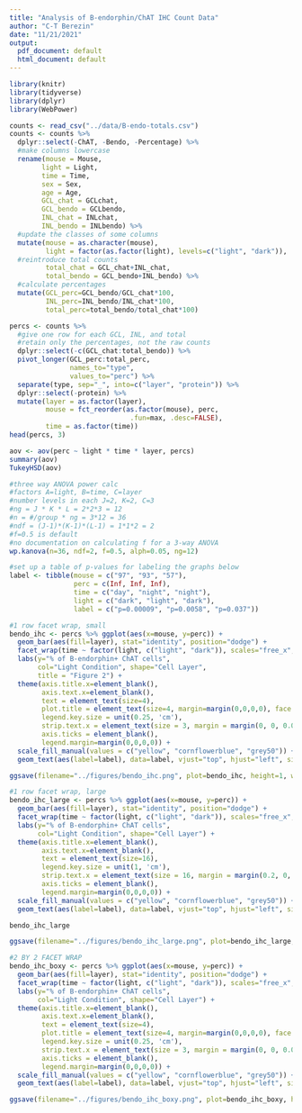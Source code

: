 ```yaml
---
title: "Analysis of B-endorphin/ChAT IHC Count Data"
author: "C-T Berezin"
date: "11/21/2021"
output:
  pdf_document: default
  html_document: default
---
```


```r
library(knitr)
library(tidyverse)
library(dplyr)
library(WebPower)
```


```r
counts <- read_csv("../data/B-endo-totals.csv")
counts <- counts %>%
  dplyr::select(-ChAT, -Bendo, -Percentage) %>%
  #make columns lowercase
  rename(mouse = Mouse,
        light = Light,
        time = Time,
        sex = Sex,
        age = Age,
        GCL_chat = GCLchat,
        GCL_bendo = GCLbendo,
        INL_chat = INLchat,
        INL_bendo = INLbendo) %>%
  #update the classes of some columns
  mutate(mouse = as.character(mouse),
         light = factor(as.factor(light), levels=c("light", "dark")),
  #reintroduce total counts
         total_chat = GCL_chat+INL_chat,
         total_bendo = GCL_bendo+INL_bendo) %>%
  #calculate percentages
  mutate(GCL_perc=GCL_bendo/GCL_chat*100,
         INL_perc=INL_bendo/INL_chat*100,
         total_perc=total_bendo/total_chat*100)

percs <- counts %>%
  #give one row for each GCL, INL, and total
  #retain only the percentages, not the raw counts
  dplyr::select(-c(GCL_chat:total_bendo)) %>% 
  pivot_longer(GCL_perc:total_perc,
               names_to="type",
               values_to="perc") %>%
  separate(type, sep="_", into=c("layer", "protein")) %>% 
  dplyr::select(-protein) %>% 
  mutate(layer = as.factor(layer),
         mouse = fct_reorder(as.factor(mouse), perc,
                              .fun=max, .desc=FALSE),
         time = as.factor(time))
head(percs, 3)
```

```r
aov <- aov(perc ~ light * time * layer, percs)
summary(aov)
TukeyHSD(aov)

#three way ANOVA power calc
#factors A=light, B=time, C=layer
#number levels in each J=2, K=2, C=3
#ng = J * K * L = 2*2*3 = 12
#n = #/group * ng = 3*12 = 36
#ndf = (J-1)*(K-1)*(L-1) = 1*1*2 = 2
#f=0.5 is default
#no documentation on calculating f for a 3-way ANOVA
wp.kanova(n=36, ndf=2, f=0.5, alph=0.05, ng=12)
```

```r
#set up a table of p-values for labeling the graphs below
label <- tibble(mouse = c("97", "93", "57"),
                perc = c(Inf, Inf, Inf),
                time = c("day", "night", "night"),
                light = c("dark", "light", "dark"),
                label = c("p=0.00009", "p=0.0058", "p=0.037"))
```


```r
#1 row facet wrap, small
bendo_ihc <- percs %>% ggplot(aes(x=mouse, y=perc)) +
  geom_bar(aes(fill=layer), stat="identity", position="dodge") +
  facet_wrap(time ~ factor(light, c("light", "dark")), scales="free_x", nrow=1, as.table=FALSE) +
  labs(y="% of B-endorphin+ ChAT cells",
       col="Light Condition", shape="Cell Layer",
       title = "Figure 2") +
  theme(axis.title.x=element_blank(),
        axis.text.x=element_blank(),
        text = element_text(size=4),
        plot.title = element_text(size=4, margin=margin(0,0,0,0), face = "bold"),
        legend.key.size = unit(0.25, 'cm'),
        strip.text.x = element_text(size = 3, margin = margin(0, 0, 0.02, 0, "cm")),
        axis.ticks = element_blank(),
        legend.margin=margin(0,0,0,0)) +
  scale_fill_manual(values = c("yellow", "cornflowerblue", "grey50")) +
  geom_text(aes(label=label), data=label, vjust="top", hjust="left", size=1)

ggsave(filename="../figures/bendo_ihc.png", plot=bendo_ihc, height=1, width=2.5)
```

```r
#1 row facet wrap, large
bendo_ihc_large <- percs %>% ggplot(aes(x=mouse, y=perc)) +
  geom_bar(aes(fill=layer), stat="identity", position="dodge") +
  facet_wrap(time ~ factor(light, c("light", "dark")), scales="free_x", nrow=1, as.table=FALSE) +
  labs(y="% of B-endorphin+ ChAT cells",
       col="Light Condition", shape="Cell Layer") +
  theme(axis.title.x=element_blank(),
        axis.text.x=element_blank(),
        text = element_text(size=16),
        legend.key.size = unit(1, 'cm'),
        strip.text.x = element_text(size = 16, margin = margin(0.2, 0, 0.2, 0, "cm")),
        axis.ticks = element_blank(),
        legend.margin=margin(0,0,0,0)) +
  scale_fill_manual(values = c("yellow", "cornflowerblue", "grey50")) +
  geom_text(aes(label=label), data=label, vjust="top", hjust="left", size=6)

bendo_ihc_large

ggsave(filename="../figures/bendo_ihc_large.png", plot=bendo_ihc_large, height=5, width=12)
```

```r
#2 BY 2 FACET WRAP
bendo_ihc_boxy <- percs %>% ggplot(aes(x=mouse, y=perc)) +
  geom_bar(aes(fill=layer), stat="identity", position="dodge") +
  facet_wrap(time ~ factor(light, c("light", "dark")), scales="free_x", nrow=2, as.table=TRUE) +
  labs(y="% of B-endorphin+ ChAT cells",
       col="Light Condition", shape="Cell Layer") +
  theme(axis.title.x=element_blank(),
        axis.text.x=element_blank(),
        text = element_text(size=4),
        plot.title = element_text(size=4, margin=margin(0,0,0,0), face = "bold"),
        legend.key.size = unit(0.25, 'cm'),
        strip.text.x = element_text(size = 3, margin = margin(0, 0, 0.02, 0, "cm")),
        axis.ticks = element_blank(),
        legend.margin=margin(0,0,0,0)) +
  scale_fill_manual(values = c("yellow", "cornflowerblue", "grey50")) +
  geom_text(aes(label=label), data=label, vjust="top", hjust="left", size=1)

ggsave(filename="../figures/bendo_ihc_boxy.png", plot=bendo_ihc_boxy, height=4, width=4)
```
